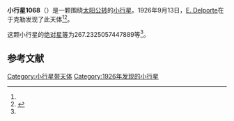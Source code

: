 {{Infobox planet
| bgcolour = #FFFFC0
| name = 1068 Nofretete
| symbol = 
| image = 
| caption = 
| discovery = yes
| discovery_ref = 
| discoverer = [[E._Delporte|E. Delporte]]
| discovery_site = [[于克勒|于克勒]] 
| discovered = 1926年9月13日
| designations = yes
| mp_name = 
| named_after = 
| alt_names = 1926 RK/ 1929 CV
| mp_category = [[主带小行星|主带小行星]]
| orbit_ref = <ref name="a">[http://ssd.jpl.nasa.gov/sbdb.cgi?sstr=1068 1068 Nofretete] {{Wayback|url=http://ssd.jpl.nasa.gov/sbdb.cgi?sstr=1068 |date=20140828235734 }}，小行星數據庫瀏覽器（JPL Small-Body Database Browser）－[[美国国家航空航天局|美国国家航空航天局]]喷气推进实验室</ref>
| epoch = 2456400.5 (2013年4月18日更新)
| aphelion = {{convert|3.183366325125108|AU|km|3|abbr=on|lk=out}}
| perihelion = {{convert|2.630698422039212|AU|km|3|abbr=on}}
| semimajor = {{convert|2.90703237358216|AU|km|3|abbr=on}}
| eccentricity = 0.09505706
| period = 1810.394532 [[日|日]]<br />4.96[[儒略年|儒略年]]
| avg_speed = 
| inclination = 5.484258087361961
| asc_node = 318.7220242266848
| mean_anomaly = 
| arg_peri = 267.2325057447889
| satellites = 
| physical_characteristics = yes
| dimensions = 
| mass = 
| density = 
| surface_grav = 
| escape_velocity = 
| sidereal_day = 
| axial_tilt = 
| pole_ecliptic_lat = 
| pole_ecliptic_lon = 
| albedo = 
| temperatures= 
| temp_name1 = 
| mean_temp_1 = 
| max_temp_1 = 
| temp_name2 = 
| max_temp_2 = 
| spectral_type = 
| abs_magnitude = 267.2325057447889
}}

'''小行星1068'''（{{lang-en|1068 Nofretete}}）是一颗围绕[[太阳|太阳]][[公转|公转]]的[[小行星|小行星]]。1926年9月13日，[[E._Delporte|E. Delporte]]在于克勒发现了此天体<ref name="a" /><ref>{{cite news|title=小行星列表|url=http://cfa-www.harvard.edu/iau/lists/NumberedMPs.txt|accessdate=2013-07-08|newspaper=哈佛大学|archive-date=2008-05-17|archive-url=https://web.archive.org/web/20080517010638/http://cfa-www.harvard.edu/iau/lists/NumberedMPs.txt|dead-url=no}}</ref>。

这颗小行星的[[绝对星等|绝对星等]]为267.2325057447889等<ref name="a" />。

==参考文献==
{{reflist}}
{{Minor Planet Number|[[小行星1067|小行星1067]]|[[小行星1069|小行星1069]]}}

{{小天体}}

[[Category:小行星带天体|Category:小行星带天体]]
[[Category:1926年发现的小行星|Category:1926年发现的小行星]]

{{asteroid-stub}}